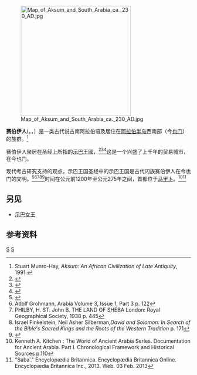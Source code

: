 [[File:Map_of_Aksum_and_South_Arabia_ca._230_AD.jpg|300px]]

'''赛伯伊人'''({{lang-ar|السبأيون}}，{{transl|ar|DIN|''as-Saba’iyūn''}}，{{lang-he|סבא}}）是一类古代说古南阿拉伯语及居住在[[阿拉伯半岛|阿拉伯半岛]]西南部（今[[也门|也门]]）的族群。<ref name="munro-hay">Stuart Munro-Hay, ''Aksum: An African Civilization of Late Antiquity'', 1991.</ref>

赛伯伊人聚居在圣经上所指的[[示巴王國|示巴王國]]，<ref>{{cite book|author=Robert D. Burrowes|year=2010|title=Historical Dictionary of Yemen|url=https://archive.org/details/historicaldictio02edburr_k0x8|page=[https://archive.org/details/historicaldictio02edburr_k0x8/page/319 319]|publisher=Rowman & Littlefield|isbn=0810855283}}</ref><ref>{{cite book|author=St. John Simpson|year=2002|title=Queen of Sheba: treasures from ancient Yemen|page=8|publisher=British Museum Press|isbn=0714111511}}</ref><ref>{{cite book|author=Kenneth Anderson Kitchen|year=2003|title=On the Reliability of the Old Testament|url=https://archive.org/details/onreliabilityold00kitc|page=[https://archive.org/details/onreliabilityold00kitc/page/n116 116]|publisher=Wm. B. Eerdmans Publishing|isbn=0802849601}}</ref>这是一个兴盛了上千年的贸易城市，在今也门。

现代考古研究支持的观点，示巴王国圣经中的示巴王国是古代闪族赛伯伊人在今也门的文明。<ref>{{cite web |url=http://www.britishmuseum.org/explore/online_tours/middle_east/ancient_south_arabia/the_kingdoms_of_ancient_south.aspx |title=The kingdoms of ancient South Arabia |publisher=Britishmuseum.org |accessdate=2013-02-22 |archive-date=2013-12-03 |archive-url=https://web.archive.org/web/20131203080802/http://www.britishmuseum.org/explore/online_tours/middle_east/ancient_south_arabia/the_kingdoms_of_ancient_south.aspx |dead-url=no }}</ref><ref>Adolf Grohmann, Arabia Volume 3, Issue 1, Part 3 p. 122</ref><ref>PHILBY, H. ST. John B. THE LAND OF SHEBA London: Royal Geographical Society, 1938 p. 445</ref><ref>Israel Finkelstein, Neil Asher Silberman,''David and Solomon: In Search of the Bible's Sacred Kings and the Roots of the Western Tradition'' p. 171</ref><ref>{{Cite web |url=http://www.britannica.com/EBchecked/topic/514881/Saba |title=''Saba'' britannica last retrieved April 18 2013 |accessdate=2014-10-30 |archive-date=2014-10-06 |archive-url=https://web.archive.org/web/20141006083357/http://www.britannica.com/EBchecked/topic/514881/Saba |dead-url=no }}</ref>时间在公元前1200年至公元275年之间，首都位于[[马里卜|马里卜]]。<ref>Kenneth A. Kitchen : The World of Ancient Arabia Series. Documentation for Ancient Arabia. Part I. Chronological Framework and Historical Sources p.110</ref><ref>"Sabaʾ." Encyclopædia Britannica. Encyclopædia Britannica Online. Encyclopædia Britannica Inc., 2013. Web. 03 Feb. 2013</ref>

==另见==
*[[示巴女王|示巴女王]]

==参考资料==
{{Reflist}}

[[Category:也門歷史|S]]
[[Category:希伯来圣经中的民族|S]]
